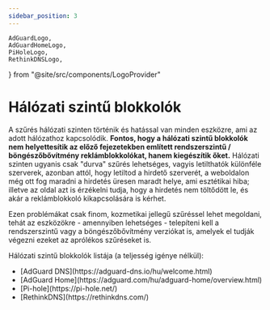 ```yaml
---
sidebar_position: 3
---
```


    AdGuardLogo,
    AdGuardHomeLogo,
    PiHoleLogo,
    RethinkDNSLogo,
} from "@site/src/components/LogoProvider"

# Hálózati szintű blokkolók

A szűrés hálózati szinten történik és hatással van minden eszközre, ami az adott hálózathoz kapcsolódik.
**Fontos, hogy a hálózati szintű blokkolók nem helyettesítik az előző fejezetekben említett
rendszerszintű / böngészőbővítmény reklámblokkolókat, hanem kiegészítik őket.**
Hálózati szinten ugyanis csak "durva" szűrés lehetséges, vagyis letilthatók különféle szerverek, azonban attól,
hogy letiltod a hirdető szerverét, a weboldalon még ott fog maradni a hirdetés üresen maradt helye, ami esztétikai hiba;
illetve az oldal azt is érzékelni tudja, hogy a hirdetés nem töltődött le,
és akár a reklámblokkoló kikapcsolására is kérhet.

Ezen problémákat csak finom, kozmetikai jellegű szűréssel lehet megoldani, tehát az eszközökre - amennyiben lehetséges -
telepíteni kell a rendszerszintű vagy a böngészőbővítmény verziókat is,
amelyek el tudják végezni ezeket az aprólékos szűréseket is.

Hálózati szintű blokkolók listája (a teljesség igénye nélkül):

<ul style={{ listStyleType: "none" }}>
    <li><AdGuardLogo /> [AdGuard DNS](https://adguard-dns.io/hu/welcome.html)</li>
    <li><AdGuardHomeLogo /> [AdGuard Home](https://adguard.com/hu/adguard-home/overview.html)</li>
    <li><PiHoleLogo /> [Pi-hole](https://pi-hole.net/)</li>
    <li><RethinkDNSLogo /> [RethinkDNS](https://rethinkdns.com/)</li>
</ul>
